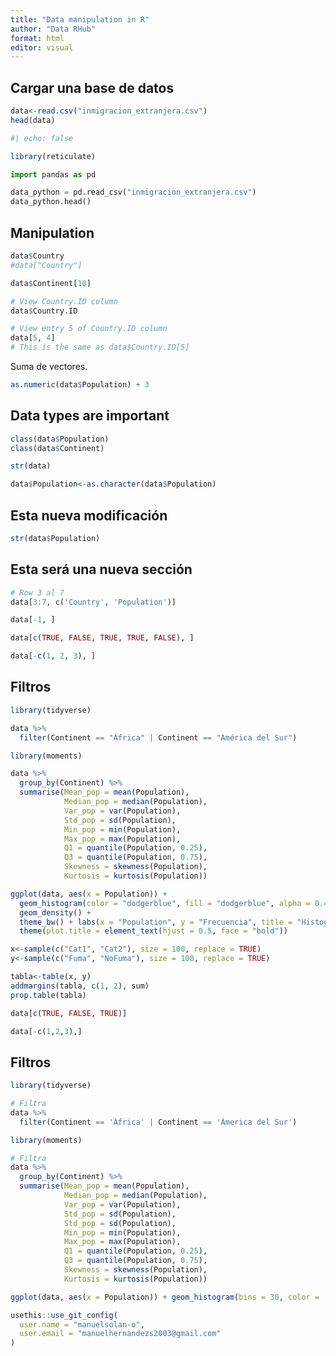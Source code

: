 ```yaml
---
title: "Data manipulation in R"
author: "Data RHub"
format: html
editor: visual
---
```


## Cargar una base de datos

```r
data<-read.csv("inmigracion_extranjera.csv")
head(data)
```

```r
#| echo: false

library(reticulate)
```

```python
import pandas as pd

data_python = pd.read_csv("inmigracion_extranjera.csv")
data_python.head()
```

## Manipulation

```r
data$Country
#data["Country"]
```

```r
data$Continent[10]
```

```r
# View Country.ID column
data$Country.ID
```

```r
# View entry 5 of Country.ID column
data[5, 4]
# This is the same as data$Country.ID[5]
```

Suma de vectores.

```r
as.numeric(data$Population) + 3
```

## Data types are important

```r
class(data$Population)
class(data$Continent)
```

```r
str(data)
```

```r
data$Population<-as.character(data$Population)
```

## Esta nueva modificación

```r
str(data$Population)
```

## Esta será una nueva sección

```r
# Row 3 al 7
data[3:7, c('Country', 'Population')]

```

```r
data[-1, ]
```

```r
data[c(TRUE, FALSE, TRUE, TRUE, FALSE), ]
```

```r
data[-c(1, 2, 3), ]
```

## Filtros

```r
library(tidyverse)

data %>%
  filter(Continent == "África" | Continent == "América del Sur")
```


```r
library(moments)

data %>%
  group_by(Continent) %>%
  summarise(Mean_pop = mean(Population),
            Median_pop = median(Population),
            Var_pop = var(Population),
            Std_pop = sd(Population),
            Min_pop = min(Population),
            Max_pop = max(Population),
            Q1 = quantile(Population, 0.25),
            Q3 = quantile(Population, 0.75),
            Skewness = skewness(Population),
            Kurtosis = kurtosis(Population))
```


```r
ggplot(data, aes(x = Population)) +
  geom_histogram(color = "dodgerblue", fill = "dodgerblue", alpha = 0.4, stat = "density") +
  geom_density() +
  theme_bw() + labs(x = "Population", y = "Frecuencia", title = "Histograma población") +
  theme(plot.title = element_text(hjust = 0.5, face = "bold"))
```

```r
x<-sample(c("Cat1", "Cat2"), size = 100, replace = TRUE)
y<-sample(c("Fuma", "NoFuma"), size = 100, replace = TRUE)

tabla<-table(x, y)
addmargins(tabla, c(1, 2), sum)
prop.table(tabla)
```

```r
data[c(TRUE, FALSE, TRUE)]
```

```r
data[-c(1,2,3),]
```

## Filtros

```r
library(tidyverse)

# Filtra
data %>%
  filter(Continent == 'África' | Continent == 'Ámerica del Sur')
```

```r

library(moments)

# Filtra
data %>%
  group_by(Continent) %>%
  summarise(Mean_pop = mean(Population),
            Median_pop = median(Population),
            Var_pop = var(Population),
            Std_pop = sd(Population),
            Std_pop = sd(Population),
            Min_pop = min(Population),
            Max_pop = max(Population),
            Q1 = quantile(Population, 0.25),
            Q3 = quantile(Population, 0.75),
            Skewness = skewness(Population),
            Kurtosis = kurtosis(Population))
```

```r
ggplot(data, aes(x = Population)) + geom_histogram(bins = 30, color = 'dodgerblue', fill = 'dodgerblue', alpha = 0.4) + theme_bw() + labs(x = 'Population', y = 'Frecuencia', title = 'Histograma Población') + theme(plot.title = element_text(hjust = 0.5, face = 'bold'))
```

```r
usethis::use_git_config(
  user.name = "manuelsolan-o",
  user.email = "manuelhernandezs2003@gmail.com"
)
```
